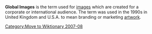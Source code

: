 {{Wikify|date=August 2007}}
[[Category:Move to Wiktionary 2007-08]]
'''Global Images''' is the term used for [[image]]s which are created for a corporate or international audience. The term was used in the 1990s in United Kingdom and U.S.A. to mean branding or marketing [[artwork]].

{{Uncategorizedstub|date=July 2007}}
{{Unreferenced|date=August 2007}} 
{{Importance|date=August 2007}}

{{art-stub}}
{{marketing-stub}}